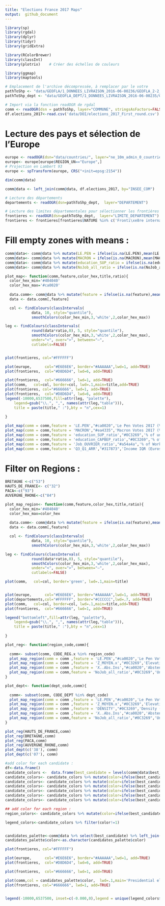 ```yaml
---
title: "Elections France 2017 Maps"
output:  github_document
---
```


```r
library(sp)
library(rgdal)
library(dplyr)
library(tidyr)
library(gridExtra)

library(RColorBrewer)
library(classInt)
library(plotrix)    # Créer des échelles de couleurs

library(ggmap)
library(maptools)
```

```r
# Emplacement de l'archive décompressée, à remplacer par le votre
pathToShp <- "data/GEOFLA/1_DONNEES_LIVRAISON_2016-06-00236/GEOFLA_2-2_SHP_LAMB93_FR-ED161/COMMUNE/"
pathToShp_dept <- "data/GEOFLA_DEPT/1_DONNEES_LIVRAISON_2016-06-00235/GEOFLA_2-2_SHP_LAMB93_FR-ED161/DEPARTEMENT"
```

```r
# Import via la fonction readOGR de rgdal
comm <- readOGR(dsn = pathToShp, layer="COMMUNE", stringsAsFactors=FALSE)
df.elections_2017<-read.csv('data/DOI/elections_2017_First_round.csv')
```
# Lecture des pays et sélection de l'Europe
```r
europe <- readOGR(dsn="data/countries/", layer="ne_10m_admin_0_countries")
europe<- europe[europe$REGION_UN=="Europe",]
# Projection en Lambert 93
europe <- spTransform(europe, CRS("+init=epsg:2154"))
```



```r
dim(comm@data)

comm@data <- left_join(comm@data, df.elections_2017, by="INSEE_COM")
```



```r
# Lecture des départements
departements <- readOGR(dsn=pathToShp_dept,  layer="DEPARTEMENT")

# Lecture des limites départementales pour sélectionner les frontières
frontieres <- readOGR(dsn=pathToShp_dept,  layer="LIMITE_DEPARTEMENT")
frontieres <- frontieres[frontieres$NATURE %in% c('Fronti\xe8re internationale','Limite c\xf4ti\xe8re'),]
```


# Fill empty zones with means :
```r

comm@data<- comm@data %>% mutate(LE.PEN = ifelse(is.na(LE.PEN),mean(LE.PEN,na.rm=TRUE),LE.PEN))
comm@data<- comm@data %>% mutate(MACRON = ifelse(is.na(MACRON),mean(MACRON,na.rm=TRUE),MACRON))
comm@data<- comm@data %>% mutate(education_SUP_ratio = ifelse(is.na(education_SUP_ratio),mean(education_SUP_ratio,na.rm=TRUE),education_SUP_ratio))
comm@data<- comm@data %>% mutate(NoJob_all_ratio = ifelse(is.na(NoJob_all_ratio),mean(NoJob_all_ratio,na.rm=TRUE),NoJob_all_ratio))

```

```r

plot_map<- function(comm,feature,color_hex,title,ratio){
  color_hex_min='#404040'
  color_hex_max='#ca0020'
  
  data.comm<- comm@data %>% mutate(feature = ifelse(is.na(feature),mean(feature),feature))
  data <- data.comm[,feature]

  col <- findColours(classIntervals(
            data, 10, style="quantile"),
            smoothColors(color_hex_min,3,'white',2,color_hex_max))

leg <- findColours(classIntervals(
            round(data*ratio,0), 5, style="quantile"),
            smoothColors(color_hex_min,3,'white',2,color_hex_max),
            under="<", over=">", between="–",
            cutlabels=FALSE)


plot(frontieres, col="#FFFFFF")

plot(europe,      col="#E6E6E6", border="#AAAAAA",lwd=1, add=TRUE)
plot(frontieres,  col="#D8D6D4", lwd=6, add=TRUE)

plot(frontieres,  col="#666666", lwd=1, add=TRUE)
plot(comm,   col=col, border=col, lwd=.1,main=title,add=TRUE)
plot(frontieres, col="#666666", lwd=1, add=TRUE)
plot(frontieres,  col="#D8D6D4", lwd=6, add=TRUE)
legend(-10000,6537500,fill=attr(leg, "palette"),
    legend=gsub("\\.", ",", names(attr(leg,"table"))),
    title = paste(title," :"),bty = "n",cex=1)
  
}
```



```r

plot_map(comm = comm,feature = 'LE.PEN',"#ca0020",'Le Pen Votes 2017 (%)',ratio=100)
plot_map(comm = comm,feature = 'MACRON',"#ea4335",'Macron Votes 2017 (%)',ratio=100)
plot_map(comm = comm,feature = 'education_SUP_ratio',"#0C3269",'% of university degree in active population (2013)',ratio=100)
plot_map(comm = comm,feature = 'education_CAPBEP_ratio',"#0C3269",'% of vocational degree in active population (2013)',ratio=100)
plot_map(comm = comm,feature = 'Job_OUVRIER_ratio',"#a54a4a",'% of Worker amongst working population',ratio=100)
plot_map(comm = comm,feature = 'Q3_Q1_ARR',"#317873",'Income IQR (Euros)',ratio=1)

```

# Filter on Regions :

```r
BRETAGNE <-c("53")
HAUTS_DE_FRANCE<- c("32")
PACA<-c("93")
AUVERGNE_RHONE<-c("84")
```

```r
plot_map_region<- function(comm,feature,color_hex,title,ratio){
  color_hex_min='#404040'
  color_hex_max=color_hex
  
  data.comm<- comm@data %>% mutate(feature = ifelse(is.na(feature),mean(feature),feature))
  data <- data.comm[,feature]

  col <- findColours(classIntervals(
            data, 10, style="quantile"),
            smoothColors(color_hex_min,3,'white',2,color_hex_max))

leg <- findColours(classIntervals(
            round(data*ratio,0), 5, style="quantile"),
            smoothColors(color_hex_min,3,'white',2,color_hex_max),
            under="<", over=">", between="–",
            cutlabels=FALSE)

plot(comm,   col=col, border='green', lwd=.1,main=title)


plot(europe,      col="#E6E6E6", border="#AAAAAA",lwd=1, add=TRUE)
plot(departements,col="#FFFFFF", border="#CCCCCC",lwd=.7, add=TRUE)
plot(comm,   col=col, border=col, lwd=.1,main=title,add=TRUE)
plot(frontieres,  col="#666666", lwd=1, add=TRUE)

legend("bottomleft",fill=attr(leg, "palette"),
    legend=gsub("\\.", ",", names(attr(leg,"table"))),
    title = paste(title," :"),bty = "n",cex=1)
  
}
```

```r

plot_reg<- function(region_code,comm){
 
  comm<- subset(comm, CODE_REG.x %in% region_code)
  plot_map_region(comm = comm ,feature = 'LE.PEN',"#ca0020",'Le Pen Votes 2017 (%)',ratio=100)
  plot_map_region(comm = comm ,feature = 'Z_MOYEN.x',"#0C3269",'Elevation (meters)',ratio=.1)
  plot_map_region(comm = comm ,feature = 'X..Abs.Ins',"#ca0020",'Abstention (%)',ratio=1)
  plot_map_region(comm = comm,feature = 'NoJob_all_ratio',"#0C3269",'Unemployment (%)',ratio=100)
}

plot_dept<- function(dept_code,comm){
 
  comm<- subset(comm, CODE_DEPT %in% dept_code)
  plot_map_region(comm = comm ,feature = 'LE.PEN',"#ca0020",'Le Pen Votes 2017 (%)',ratio=100)
  plot_map_region(comm = comm ,feature = 'Z_MOYEN.x',"#0C3269",'Elevation (meters)',ratio=.1)
  plot_map_region(comm = comm ,feature = 'DENSITY',"#0C3269",'Density (inhabitants/km²)',ratio=100)
  plot_map_region(comm = comm ,feature = 'X..Abs.Ins',"#ca0020",'Abstention (%)',ratio=1)
  plot_map_region(comm = comm,feature = 'NoJob_all_ratio',"#0C3269",'Unemployment (%)',ratio=100)
}

```

```r
plot_reg(HAUTS_DE_FRANCE,comm)
plot_reg(BRETAGNE,comm)
plot_reg(PACA,comm)
plot_reg(AUVERGNE_RHONE,comm)
plot_dept(c('38'), comm)
plot_dept(c('07'), comm)
```


```r
#add color for each candidate :
df<-data.frame()
candidate_colors <-  data.frame(best_candidate = levels(comm@data$best_candidate),color='grey')
candidate_colors<- candidate_colors %>% mutate(color=ifelse(best_candidate=='MACRON','#ecad31',color))
candidate_colors<- candidate_colors %>% mutate(color=ifelse(best_candidate=='LE.PEN','#767374',color))
candidate_colors<- candidate_colors %>% mutate(color=ifelse(best_candidate=='FILLON','#1d88be',color))
candidate_colors<- candidate_colors %>% mutate(color=ifelse(best_candidate=='MÉLENCHON','#ec6a56',color))
candidate_colors<- candidate_colors %>% mutate(color=ifelse(best_candidate=='HAMON','#e97ba9',color))
candidate_colors<- candidate_colors %>% mutate(color=ifelse(best_candidate=='LASSALLE','#a9cfe2',color))

## add color for each region :
region_colors<- candidate_colors %>% mutate(color=ifelse(best_candidate=='LASSALLE','#a9cfe2',color))

legend_colors<-candidate_colors %>% filter(color!=1)


candidates_palette<-comm@data %>% select(best_candidate) %>% left_join(.,candidate_colors,by='best_candidate') 
candidates_palette$color<-as.character(candidates_palette$color)

plot(frontieres, col="#FFFFFF")

plot(europe,      col="#E6E6E6", border="#AAAAAA",lwd=1, add=TRUE)
plot(frontieres,  col="#D8D6D4", lwd=6, add=TRUE)

plot(frontieres,  col="#666666", lwd=1, add=TRUE)

plot(comm,col = candidates_palette$color,  lwd=.1,main='Presidential election 2017 - First Round',add=TRUE)
plot(frontieres, col="#666666", lwd=1, add=TRUE)


legend(-10000,6537500, inset=c(-0.000,0),legend = unique(legend_colors$best_candidate), fill=unique(legend_colors$color),bty = "n",cex=1)


```





